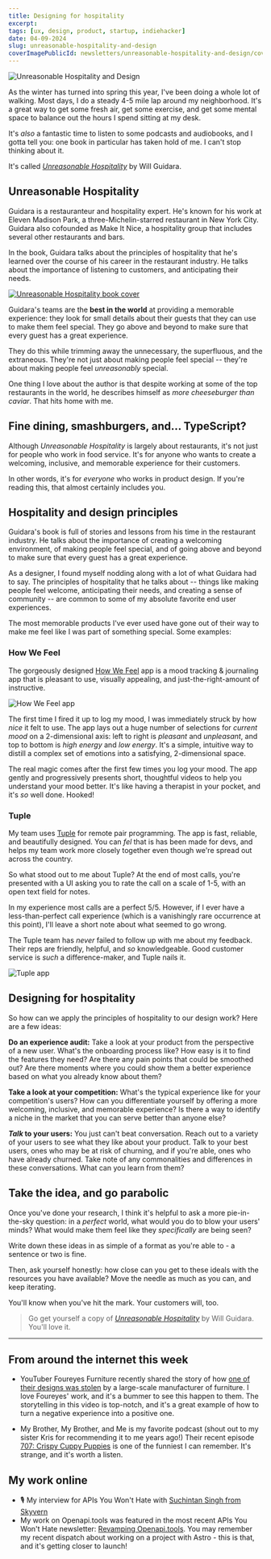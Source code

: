 ```yaml
---
title: Designing for hospitality
excerpt:
tags: [ux, design, product, startup, indiehacker]
date: 04-09-2024
slug: unreasonable-hospitality-and-design
coverImagePublicId: newsletters/unreasonable-hospitality-and-design/cover
---
```


<Image
  publicId="newsletters/unreasonable-hospitality-and-design/cover"
  alt="Unreasonable Hospitality and Design"
/>

As the winter has turned into spring this year, I've been doing a whole lot of walking. Most days, I do a steady 4-5 mile lap around my neighborhood. It's a great way to get some fresh air, get some exercise, and get some mental space to balance out the hours I spend sitting at my desk.

It's _also_ a fantastic time to listen to some podcasts and audiobooks, and I gotta tell you: one book in particular has taken hold of me. I can't stop thinking about it.

It's called [_Unreasonable Hospitality_](https://amzn.to/3WaVvXl) by Will Guidara.

## Unreasonable Hospitality

Guidara is a restauranteur and hospitality expert. He's known for his work at Eleven Madison Park, a three-Michelin-starred restaurant in New York City. Guidara also cofounded as Make It Nice, a hospitality group that includes several other restaurants and bars.

In the book, Guidara talks about the principles of hospitality that he's learned over the course of his career in the restaurant industry. He talks about the importance of listening to customers, and anticipating their needs.

<a href="https://amzn.to/3WaVvXl" target="_blank" rel="noopener noreferrer">
  <Image
    publicId="newsletters/unreasonable-hospitality-and-design/unreasonable-hospitality"
    alt="Unreasonable Hospitality book cover"
    caption="Unreasonable Hospitality by Will Guidara"
  />
</a>

Guidara's teams are the **best in the world** at providing a memorable experience: they look for small details about their guests that they can use to make them feel special. They go above and beyond to make sure that every guest has a great experience.

They do this while trimming away the unnecessary, the superfluous, and the extraneous. They're not just about making people feel special -- they're about making people feel _unreasonably_ special.

One thing I love about the author is that despite working at some of the top restaurants in the world, he describes himself as _more cheeseburger than caviar_. That hits home with me.

## Fine dining, smashburgers, and... TypeScript?

Although _Unreasonable Hospitality_ is largely about restaurants, it's not just for people who work in food service. It's for anyone who wants to create a welcoming, inclusive, and memorable experience for their customers.

In other words, it's for _everyone_ who works in product design. If you're reading this, that almost certainly includes you.

## Hospitality and design principles

Guidara's book is full of stories and lessons from his time in the restaurant industry. He talks about the importance of creating a welcoming environment, of making people feel special, and of going above and beyond to make sure that every guest has a great experience.

As a designer, I found myself nodding along with a lot of what Guidara had to say. The principles of hospitality that he talks about -- things like making people feel welcome, anticipating their needs, and creating a sense of community -- are common to some of my absolute favorite end user experiences.

The most memorable products I've ever used have gone out of their way to make me feel like I was part of something special. Some examples:

### How We Feel

The gorgeously designed [How We Feel](https://howwefeel.org/) app is a mood tracking & journaling app that is pleasant to use, visually appealing, and just-the-right-amount of instructive.

<Image
  publicId="newsletters/unreasonable-hospitality-and-design/how-we-feel"
  alt="How We Feel app"
  caption="The picker in How We Feel distills a complex set of emotions into a satisfying, 2-dimensional space."
/>

The first time I fired it up to log my mood, I was immediately struck by how _nice_ it felt to use. The app lays out a huge number of selections for _current mood_ on a 2-dimensional axis: left to right is _pleasant_ and _unpleasant_, and top to bottom is _high energy_ and _low energy_. It's a simple, intuitive way to distill a complex set of emotions into a satisfying, 2-dimensional space.

The real magic comes after the first few times you log your mood. The app gently and progressively presents short, thoughtful videos to help you understand your mood better. It's like having a therapist in your pocket, and it's _so_ well done. Hooked!

### Tuple

My team uses [Tuple](https://tuple.app/) for remote pair programming. The app is fast, reliable, and beautifully designed. You can _fel_ that is has been made for devs, and helps my team work more closely together even though we're spread out across the country.

So what stood out to me about Tuple? At the end of most calls, you're presented with a UI asking you to rate the call on a scale of 1-5, with an open text field for notes.

In my experience most calls are a perfect 5/5. However, if I ever have a less-than-perfect call experience (which is a vanishingly rare occurrence at this point), I'll leave a short note about what seemed to go wrong.

The Tuple team has _never_ failed to follow up with me about my feedback. Their reps are friendly, helpful, and _so_ knowledgeable. Good customer service is _such_ a difference-maker, and Tuple nails it.

<Image
  publicId="newsletters/unreasonable-hospitality-and-design/tuple"
  alt="Tuple app"
  caption="Tuple offers simple productivity, and their support staff are absolutely wonderful."
/>

## Designing for hospitality

So how can we apply the principles of hospitality to our design work? Here are a few ideas:

**Do an experience audit:** Take a look at your product from the perspective of a new user. What's the onboarding process like? How easy is it to find the features they need? Are there any pain points that could be smoothed out? Are there moments where you could show them a better experience based on what you already know about them?

**Take a look at your competition:** What's the typical experience like for your competition's users? How can you differentiate yourself by offering a more welcoming, inclusive, and memorable experience? Is there a way to identify a niche in the market that you can serve better than anyone else?

**_Talk_ to your users:** You just can't beat conversation. Reach out to a variety of your users to see what they like about your product. Talk to your best users, ones who may be at risk of churning, and if you're able, ones who have already churned. Take note of any commonalities and differences in these conversations. What can you learn from them?

## Take the idea, and go parabolic

Once you've done your research, I think it's helpful to ask a more pie-in-the-sky question: in a _perfect_ world, what would you do to blow your users' minds? What would make them feel like they _specifically_ are being seen?

Write down these ideas in as simple of a format as you're able to - a sentence or two is fine.

Then, ask yourself honestly: how close can you get to these ideals with the resources you have available? Move the needle as much as you can, and keep iterating.

You'll know when you've hit the mark. Your customers will, too.

> Go get yourself a copy of [_Unreasonable Hospitality_](https://amzn.to/3WaVvXl) by Will Guidara. You'll love it.

---

## From around the internet this week

- YouTuber Foureyes Furniture recently shared the story of how [one of their designs was stolen](https://www.youtube.com/watch?v=urn4nPBAgUg) by a large-scale manufacturer of furniture. I love Foureyes' work, and it's a bummer to see this happen to them. The storytelling in this video is top-notch, and it's a great example of how to turn a negative experience into a positive one.

- My Brother, My Brother, and Me is my favorite podcast (shout out to my sister Kris for recommending it to me years ago!) Their recent episode [707: Crispy Cuppy Puppies](https://pca.st/bu1cd830) is one of the funniest I can remember. It's strange, and it's worth a listen.

## My work online

- 🎙️ My interview for APIs You Won't Hate with [Suchintan Singh from Skyvern](https://apisyouwonthate.com/podcast/apis-for-websites-that-dont-have-apis-with-suchintan-singh-from-skyvern/)
- My work on Openapi.tools was featured in the most recent APIs You Won't Hate newsletter: [Revamping Openapi.tools](https://apisyouwonthate.com/newsletter/revamping-open-api-tools/). You may remember my recent dispatch about working on a project with Astro - this is that, and it's getting closer to launch!
